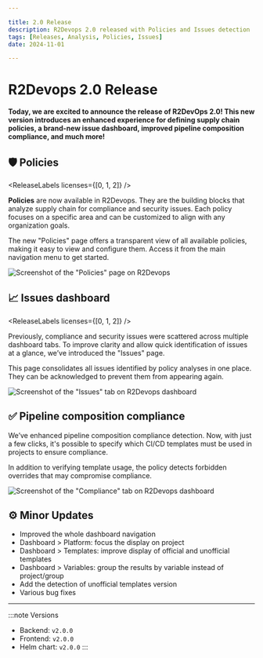 ```yaml
---

title: 2.0 Release
description: R2Devops 2.0 released with Policies and Issues detection
tags: [Releases, Analysis, Policies, Issues]
date: 2024-11-01

---
```


# R2Devops 2.0 Release


**Today, we are excited to announce the release of R2DevOps 2.0! This new
version introduces an enhanced experience for defining supply chain policies, a
brand-new issue dashboard, improved pipeline composition compliance, and much
more!**

<!-- truncate -->

## 🛡️ Policies

<ReleaseLabels licenses={[0, 1, 2]} />

**Policies** are now available in R2Devops. They are the building blocks that
analyze supply chain for compliance and security issues. Each policy focuses on
a specific area and can be customized to align with any organization goals.

The new "Policies" page offers a transparent view of all available policies,
making it easy to view and configure them. Access it from the main navigation
menu to get started.

![Screenshot of the "Policies" page on R2Devops](./policies.png)

## 📈 Issues dashboard

<ReleaseLabels licenses={[0, 1, 2]} />

Previously, compliance and security issues were scattered across multiple
dashboard tabs. To improve clarity and allow quick identification of issues at
a glance, we’ve introduced the "Issues" page.

This page consolidates all issues identified by policy analyses in one place.
They can be acknowledged to prevent them from appearing again.

![Screenshot of the "Issues" tab on R2Devops dashboard](./issues.png)

## ✅ Pipeline composition compliance

<ReleaseLabels licenses={[2]} />

We’ve enhanced pipeline composition compliance detection. Now, with just a few
clicks, it's possible to specify which CI/CD templates must be used in projects
to ensure compliance.

In addition to verifying template usage, the policy detects forbidden overrides
that may compromise compliance.

![Screenshot of the "Compliance" tab on R2Devops dashboard](./compliance.gif)


## ⚙️ Minor Updates

- Improved the whole dashboard navigation
- Dashboard > Platform: focus the display on project
- Dashboard > Templates: improve display of official and unofficial templates
- Dashboard > Variables: group the results by variable instead of project/group
- Add the detection of unofficial templates version
- Various bug fixes

<ReleaseBottomButton />

---

:::note Versions
- Backend: `v2.0.0`
- Frontend: `v2.0.0`
- Helm chart: `v2.0.0`
:::
